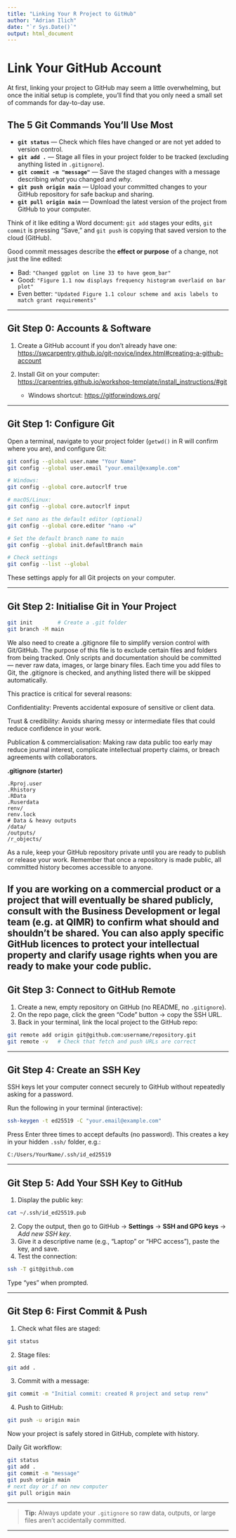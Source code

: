 ```yaml
---
title: "Linking Your R Project to GitHub"
author: "Adrian Ilich"
date: "`r Sys.Date()`"
output: html_document
---
```


# Link Your GitHub Account

At first, linking your project to GitHub may seem a little overwhelming, but once the initial setup is complete, you’ll find that you only need a small set of commands for day-to-day use.

## The 5 Git Commands You’ll Use Most

- **`git status`** — Check which files have changed or are not yet added to version control.  
- **`git add .`** — Stage all files in your project folder to be tracked (excluding anything listed in `.gitignore`).  
- **`git commit -m "message"`** — Save the staged changes with a message describing *what* you changed and *why*.  
- **`git push origin main`** — Upload your committed changes to your GitHub repository for safe backup and sharing.  
- **`git pull origin main`** — Download the latest version of the project from GitHub to your computer.  

Think of it like editing a Word document: `git add` stages your edits, `git commit` is pressing “Save,” and `git push` is copying that saved version to the cloud (GitHub).

Good commit messages describe the **effect or purpose** of a change, not just the line edited:

- Bad: `"Changed ggplot on line 33 to have geom_bar"`  
- Good: `"Figure 1.1 now displays frequency histogram overlaid on bar plot"`  
- Even better: `"Updated Figure 1.1 colour scheme and axis labels to match grant requirements"`  

---

## Git Step 0: Accounts & Software

1. Create a GitHub account if you don’t already have one:  
   <https://swcarpentry.github.io/git-novice/index.html#creating-a-github-account>  

2. Install Git on your computer:  
   <https://carpentries.github.io/workshop-template/install_instructions/#git>  

   - Windows shortcut: <https://gitforwindows.org/>  

---

## Git Step 1: Configure Git

Open a terminal, navigate to your project folder (`getwd()` in R will confirm where you are), and configure Git:

```bash
git config --global user.name "Your Name"
git config --global user.email "your.email@example.com"

# Windows:
git config --global core.autocrlf true

# macOS/Linux:
git config --global core.autocrlf input

# Set nano as the default editor (optional)
git config --global core.editor "nano -w"

# Set the default branch name to main
git config --global init.defaultBranch main

# Check settings
git config --list --global
```

These settings apply for all Git projects on your computer.

---

## Git Step 2: Initialise Git in Your Project

```bash
git init        # Create a .git folder
git branch -M main
```

We also need to create a .gitignore file to simplify version control with Git/GitHub. The purpose of this file is to exclude certain files and folders from being tracked. Only scripts and documentation should be committed — never raw data, images, or large binary files. Each time you add files to Git, the .gitignore is checked, and anything listed there will be skipped automatically.

This practice is critical for several reasons:

Confidentiality: Prevents accidental exposure of sensitive or client data.

Trust & credibility: Avoids sharing messy or intermediate files that could reduce confidence in your work.

Publication & commercialisation: Making raw data public too early may reduce journal interest, complicate intellectual property claims, or breach agreements with collaborators.

**.gitignore (starter)**
```text
.Rproj.user
.Rhistory
.RData
.Ruserdata
renv/
renv.lock
# Data & heavy outputs
/data/
/outputs/
/r_objects/
```

As a rule, keep your GitHub repository private until you are ready to publish or release your work. Remember that once a repository is made public, all committed history becomes accessible to anyone.

If you are working on a commercial product or a project that will eventually be shared publicly, consult with the Business Development or legal team (e.g. at QIMR) to confirm what should and shouldn’t be shared. You can also apply specific GitHub licences to protect your intellectual property and clarify usage rights when you are ready to make your code public.
---

## Git Step 3: Connect to GitHub Remote

1. Create a new, empty repository on GitHub (no README, no `.gitignore`).  
2. On the repo page, click the green “Code” button → copy the SSH URL.  
3. Back in your terminal, link the local project to the GitHub repo:

```bash
git remote add origin git@github.com:username/repository.git
git remote -v   # Check that fetch and push URLs are correct
```

---

## Git Step 4: Create an SSH Key

SSH keys let your computer connect securely to GitHub without repeatedly asking for a password.

Run the following in your terminal (interactive):

```bash
ssh-keygen -t ed25519 -C "your.email@example.com"
```

Press Enter three times to accept defaults (no password). This creates a key in your hidden `.ssh/` folder, e.g.:

```
C:/Users/YourName/.ssh/id_ed25519
```

---

## Git Step 5: Add Your SSH Key to GitHub

1. Display the public key:

```bash
cat ~/.ssh/id_ed25519.pub
```

2. Copy the output, then go to GitHub → **Settings** → **SSH and GPG keys** → *Add new SSH key*.  
3. Give it a descriptive name (e.g., “Laptop” or “HPC access”), paste the key, and save.  
4. Test the connection:

```bash
ssh -T git@github.com
```

Type “yes” when prompted.

---

## Git Step 6: First Commit & Push

1. Check what files are staged:  
```bash
git status
```

2. Stage files:  
```bash
git add .
```

3. Commit with a message:  
```bash
git commit -m "Initial commit: created R project and setup renv"
```

4. Push to GitHub:  
```bash
git push -u origin main
```

Now your project is safely stored in GitHub, complete with history.


Daily Git workflow:
```bash
git status
git add .
git commit -m "message"
git push origin main
# next day or if on new computer
git pull origin main
```



---

> **Tip:** Always update your `.gitignore` so raw data, outputs, or large files aren’t accidentally committed.

---
